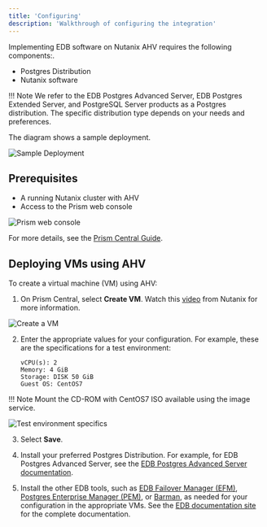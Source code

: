```yaml
---
title: 'Configuring'
description: 'Walkthrough of configuring the integration'
---
```


Implementing EDB software on Nutanix AHV requires the following components:.

- Postgres Distribution
- Nutanix software

!!! Note
    We refer to the EDB Postgres Advanced Server, EDB Postgres Extended Server, and PostgreSQL Server products as a Postgres distribution. The specific distribution type depends on your needs and preferences.

The diagram shows a sample deployment.

![Sample Deployment](Images/SampleDeployment.png)


## Prerequisites

- A running Nutanix cluster with AHV
- Access to the Prism web console

![Prism web console](Images/PrismWebConsole.png)

For more details, see the [Prism Central Guide](https://portal.nutanix.com/page/documents/details?targetId=Prism-Central-Guide-Prism-v5_19:Prism-Central-Guide-Prism-v5_19).

## Deploying VMs using AHV

To create a virtual machine (VM) using AHV:

1. On Prism Central, select **Create VM**. Watch this [video](https://www.youtube.com/watch?v=q4wBewXfDs8) from Nutanix for more information.

  ![Create a VM](Images/CreateaVM2.png)

2. Enter the appropriate values for your configuration. For example, these are the specifications for a test environment:

    ```
    vCPU(s): 2
    Memory: 4 GiB
    Storage: DISK 50 GiB
    Guest OS: CentOS7
   ```

  !!! Note
      Mount the CD-ROM with CentOS7 ISO available using the image service.

  ![Test environment specifics](Images/VMConfiguration2.png)

3. Select **Save**.

2. Install your preferred Postgres Distribution. For example, for EDB Postgres Advanced Server, see the [EDB Postgres Advanced Server documentation](/epas/latest/).

3. Install the other EDB tools, such as [EDB Failover Manager (EFM)](/efm/latest/), [Postgres Enterprise Manager (PEM)](/pem/latest/), or [Barman](/supported-open-source/barman/), as needed for your configuration in the appropriate VMs. See the [EDB documentation site](https://www.enterprisedb.com/docs) for the complete documentation.
